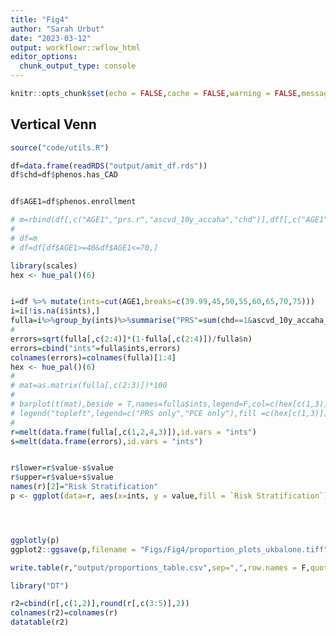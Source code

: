 ```yaml
---
title: "Fig4"
author: "Sarah Urbut"
date: "2023-03-12"
output: workflowr::wflow_html
editor_options:
  chunk_output_type: console
---
```




```r
knitr::opts_chunk$set(echo = FALSE,cache = FALSE,warning = FALSE,message = FALSE,fig.path = "./Figs/")

```

## Vertical Venn

```r
source("code/utils.R")

df=data.frame(readRDS("output/amit_df.rds"))
df$chd=df$phenos.has_CAD


df$AGE1=df$phenos.enrollment

# m=rbind(df[,c("AGE1","prs.r","ascvd_10y_accaha","chd")],dff[,c("AGE1","prs.r","ascvd_10y_accaha","chd")])
# 
# df=m
# df=df[df$AGE1>=40&df$AGE1<=70,]

library(scales)
hex <- hue_pal()(6)


i=df %>% mutate(ints=cut(AGE1,breaks=c(39.99,45,50,55,60,65,70,75)))
i=i[!is.na(i$ints),]
fulla=i%>%group_by(ints)%>%summarise("PRS"=sum(chd==1&ascvd_10y_accaha_all<7.5&prs.r>0.80)/sum(chd==1),"PCE"=sum(chd==1&ascvd_10y_accaha_all>7.5&prs.r<0.80)/sum(chd==1),"Both"=sum(chd==1&ascvd_10y_accaha_all>7.5&prs.r>0.80)/sum(chd==1),"n"=length(ints))
# 
errors=sqrt(fulla[,c(2:4)]*(1-fulla[,c(2:4)])/fulla$n)
errors=cbind("ints"=fulla$ints,errors)
colnames(errors)=colnames(fulla)[1:4]
hex <- hue_pal()(6)
# 
# mat=as.matrix(fulla[,c(2:3)])*100
# 
# barplot(t(mat),beside = T,names=fulla$ints,legend=F,col=c(hex[c(1,3)]),main="FHS+UKB Incident Cases Correctly Predicted",ylab="Proportion of Incident Cases Correctly Predicted",las=2)
# legend("topleft",legend=c("PRS only","PCE only"),fill =c(hex[c(1,3)]))
# 
r=melt(data.frame(fulla[,c(1,2,4,3)]),id.vars = "ints")
s=melt(data.frame(errors),id.vars = "ints")


r$lower=r$value-s$value
r$upper=r$value+s$value
names(r)[2]="Risk Stratification"
p <- ggplot(data=r, aes(x=ints, y = value,fill = `Risk Stratification`)) + geom_bar(stat="identity") +labs(y = "Proportion of Lifetime Incident Cases Predicted",x="Age at Risk Estimation")+scale_fill_manual(values=c("tomato",hex[3],"darkblue"))+theme_classic(base_size = 25)+tems#+geom_errorbar(aes(ymin = value-error, ymax = value+error), width = 0.3, position = "identity")




ggplotly(p)
ggplot2::ggsave(p,filename = "Figs/Fig4/proportion_plots_ukbalone.tiff",dpi = 300,height = 5,width = 8)

write.table(r,"output/proportions_table.csv",sep=",",row.names = F,quote=F)
```

```r
library("DT")

r2=cbind(r[,c(1,2)],round(r[,c(3:5)],2))
colnames(r2)=colnames(r)
datatable(r2)
```